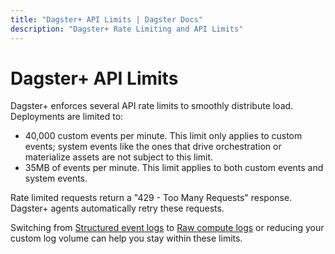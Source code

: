 ```yaml
---
title: "Dagster+ API Limits | Dagster Docs"
description: "Dagster+ Rate Limiting and API Limits"
---
```


# Dagster+ API Limits

Dagster+ enforces several API rate limits to smoothly distribute load. Deployments are limited to:

- 40,000 custom events per minute. This limit only applies to custom events; system events like the ones that drive orchestration or materialize assets are not subject to this limit.
- 35MB of events per minute. This limit applies to both custom events and system events.

Rate limited requests return a "429 - Too Many Requests" response. Dagster+ agents automatically retry these requests.

Switching from [Structured event logs](/concepts/logging#structured-event-logs) to [Raw compute logs](/concepts/logging#raw-event-logs) or reducing your custom log volume can help you stay within these limits.

